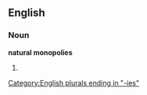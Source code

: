 ==English==

===Noun===
'''natural monopolies'''

# {{plural of|[[natural monopoly]]}}

[[Category:English plurals ending in "-ies"]]